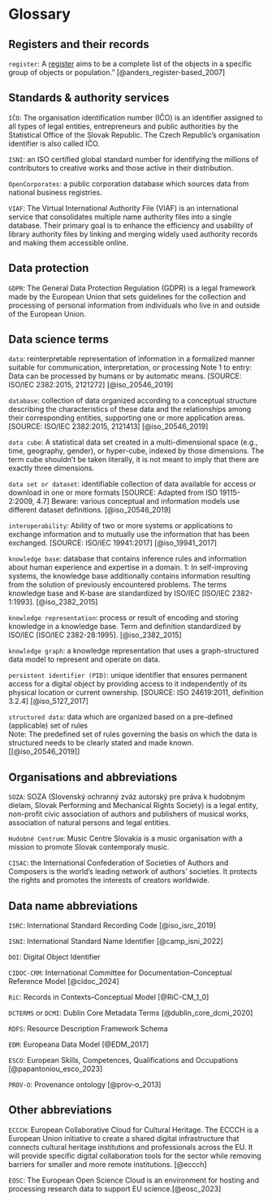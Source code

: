 # Glossary {#glossary .unnumbered}

## Registers and their records

`register`: A [register](#glossary) aims to be a complete list of the objects in a specific group of objects or population." [@anders_register-based_2007]

## Standards & authority services

`IČO`: The organisation identification number (IČO) is an identifier assigned to all types of legal entities, entrepreneurs and public authorities by the Statistical Office of the Slovak Republic. The Czech Republic's organisation identifier is also called IČO.

`ISNI`: an ISO certified global standard number for identifying the millions of contributors to creative works and those active in their distribution.

`OpenCorporates`: a public corporation database which sources data from national business registries.

`VIAF`: The Virtual International Authority File (VIAF) is an international service that consolidates multiple name authority files into a single database. Their primary goal is to enhance the efficiency and usability of library authority files by linking and merging widely used authority records and making them accessible online.

## Data protection

`GDPR`: The General Data Protection Regulation (GDPR) is a legal framework made by the European Union that sets guidelines for the collection and processing of personal information from individuals who live in and outside of the European Union.

## Data science terms

`data`: reinterpretable representation of information in a formalized manner suitable for communication, interpretation, or processing Note 1 to entry: Data can be processed by humans or by automatic means. \[SOURCE: ISO/IEC 2382:2015, 2121272\] [@iso_20546_2019]

`database`: collection of data organized according to a conceptual structure describing the characteristics of these data and the relationships among their corresponding entities, supporting one or more application areas. \[SOURCE: ISO/IEC 2382:2015, 2121413\] [@iso_20546_2019]

`data cube`: A statistical data set created in a multi-dimensional space (e.g., time, geography, gender), or hyper-cube, indexed by those dimensions. The term cube shouldn't be taken literally, it is not meant to imply that there are exactly three dimensions.

`data set or dataset`: identifiable collection of data available for access or download in one or more formats \[SOURCE: Adapted from ISO 19115-2:2009, 4.7\] Beware: various conceptual and information models use different dataset definitions. [@iso_20546_2019]

`interoperability`: Ability of two or more systems or applications to exchange information and to mutually use the information that has been exchanged. \[SOURCE: ISO/IEC 19941:2017\] [@iso_19941_2017]

`knowledge base`: database that contains inference rules and information about human experience and expertise in a domain. 1: In self-improving systems, the knowledge base additionally contains information resulting from the solution of previously encountered problems. The terms knowledge base and K-base are standardized by ISO/IEC \[ISO/IEC 2382-1:1993\]. [@iso_2382_2015]

`knowledge representation`: process or result of encoding and storing knowledge in a knowledge base. Term and definition standardized by ISO/IEC \[ISO/IEC 2382-28:1995\]. [@iso_2382_2015]

`knowledge graph`: a knowledge representation that uses a graph-structured data model to represent and operate on data.

`persistent identifier (PID)`: unique identifier that ensures permanent access for a digital object by providing access to it independently of its physical location or current ownership. \[SOURCE: ISO 24619:2011, definition 3.2.4\] [@iso_5127_2017]

`structured data`: data which are organized based on a pre-defined (applicable) set of rules\
Note: The predefined set of rules governing the basis on which the data is structured needs to be clearly stated and made known. \[[@iso_20546_2019]\]

## Organisations and abbreviations

`SOZA`: SOZA (Slovenský ochranný zväz autorský pre práva k hudobným dielam, Slovak Performing and Mechanical Rights Society) is a legal entity, non-profit civic association of authors and publishers of musical works, association of natural persons and legal entities.

`Hudobné Centrum`: Music Centre Slovakia is a music organisation with a mission to promote Slovak contemporaly music.

`CISAC`: the International Confederation of Societies of Authors and Composers is the world’s leading network of authors’ societies. It protects the rights and promotes the interests of creators worldwide.

## Data name abbreviations

`ISRC`: International Standard Recording Code [@iso_isrc_2019]

`ISNI`: International Standard Name Identifier [@camp_isni_2022]

`DOI`: Digital Object Identifier

`CIDOC-CRM`: International Committee for Documentation–Conceptual Reference Model [@cidoc_2024]

`RiC`: Records in Contexts–Conceptual Model [@RiC-CM_1_0]

`DCTERMS` or `DCMI`: Dublin Core Metadata Terms [@dublin_core_dcmi_2020]

`RDFS`: Resource Description Framework Schema

`EDM`: Europeana Data Model [@EDM_2017]

`ESCO`: European Skills, Competences, Qualifications and Occupations [@papantoniou_esco_2023]

`PROV-O`: Provenance ontology [@prov-o_2013]

## Other abbreviations

`ECCCH`: European Collaborative Cloud for Cultural Heritage. The ECCCH is a European Union initiative to create a shared digital infrastructure that connects cultural heritage institutions and professionals across the EU. It will provide specific digital collaboration tools for the sector while removing barriers for smaller and more remote institutions. [@eccch]

`EOSC`: The European Open Science Cloud is an environment for hosting and processing research data to support EU science.[@eosc_2023]
